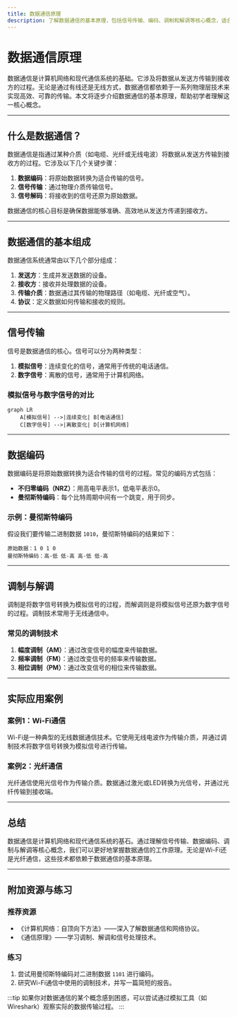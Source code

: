 ```yaml
---
title: 数据通信原理
description: 了解数据通信的基本原理，包括信号传输、编码、调制和解调等核心概念，适合初学者学习。
---
```


# 数据通信原理

数据通信是计算机网络和现代通信系统的基础。它涉及将数据从发送方传输到接收方的过程。无论是通过有线还是无线方式，数据通信都依赖于一系列物理层技术来实现高效、可靠的传输。本文将逐步介绍数据通信的基本原理，帮助初学者理解这一核心概念。

---

## 什么是数据通信？

数据通信是指通过某种介质（如电缆、光纤或无线电波）将数据从发送方传输到接收方的过程。它涉及以下几个关键步骤：

1. **数据编码**：将原始数据转换为适合传输的信号。
2. **信号传输**：通过物理介质传输信号。
3. **信号解码**：将接收到的信号还原为原始数据。

数据通信的核心目标是确保数据能够准确、高效地从发送方传递到接收方。

---

## 数据通信的基本组成

数据通信系统通常由以下几个部分组成：

1. **发送方**：生成并发送数据的设备。
2. **接收方**：接收并处理数据的设备。
3. **传输介质**：数据通过其传输的物理路径（如电缆、光纤或空气）。
4. **协议**：定义数据如何传输和接收的规则。

---

## 信号传输

信号是数据通信的核心。信号可以分为两种类型：

1. **模拟信号**：连续变化的信号，通常用于传统的电话通信。
2. **数字信号**：离散的信号，通常用于计算机网络。

### 模拟信号与数字信号的对比

```mermaid
graph LR
    A[模拟信号] -->|连续变化| B[电话通信]
    C[数字信号] -->|离散变化| D[计算机网络]
```

---

## 数据编码

数据编码是将原始数据转换为适合传输的信号的过程。常见的编码方式包括：

- **不归零编码（NRZ）**：用高电平表示1，低电平表示0。
- **曼彻斯特编码**：每个比特周期中间有一个跳变，用于同步。

### 示例：曼彻斯特编码

假设我们要传输二进制数据 `1010`，曼彻斯特编码的结果如下：

```plaintext
原始数据：1 0 1 0
曼彻斯特编码：高-低 低-高 高-低 低-高
```

---

## 调制与解调

调制是将数字信号转换为模拟信号的过程，而解调则是将模拟信号还原为数字信号的过程。调制技术常用于无线通信中。

### 常见的调制技术

1. **幅度调制（AM）**：通过改变信号的幅度来传输数据。
2. **频率调制（FM）**：通过改变信号的频率来传输数据。
3. **相位调制（PM）**：通过改变信号的相位来传输数据。

---

## 实际应用案例

### 案例1：Wi-Fi通信

Wi-Fi是一种典型的无线数据通信技术。它使用无线电波作为传输介质，并通过调制技术将数字信号转换为模拟信号进行传输。

### 案例2：光纤通信

光纤通信使用光信号作为传输介质。数据通过激光或LED转换为光信号，并通过光纤传输到接收端。

---

## 总结

数据通信是计算机网络和现代通信系统的基石。通过理解信号传输、数据编码、调制与解调等核心概念，我们可以更好地掌握数据通信的工作原理。无论是Wi-Fi还是光纤通信，这些技术都依赖于数据通信的基本原理。

---

## 附加资源与练习

### 推荐资源
- 《计算机网络：自顶向下方法》——深入了解数据通信和网络协议。
- 《通信原理》——学习调制、解调和信号处理技术。

### 练习
1. 尝试用曼彻斯特编码对二进制数据 `1101` 进行编码。
2. 研究Wi-Fi通信中使用的调制技术，并写一篇简短的报告。

:::tip
如果你对数据通信的某个概念感到困惑，可以尝试通过模拟工具（如Wireshark）观察实际的数据传输过程。
:::
